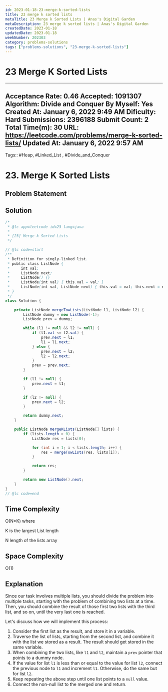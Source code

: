 ```yaml
---
id: 2023-01-18-23-merge-k-sorted-lists
title: 23 merge k sorted lists
metaTitle: 23 Merge k Sorted Lists | Anas's Digital Garden
metaDescription: 23 merge k sorted lists | Anas's Digital Garden
createdDate: 2023-01-18
updatedDate: 2023-01-18
weekNumber: 202303
category: problems-solutions
tags: ["problems-solutions", "23-merge-k-sorted-lists"]
---
```


# 23 Merge K Sorted Lists

---
Acceptance Rate: 0.46
Accepted: 1091307
Algorithm: Divide and Conquer
By Myself: Yes
Created At: January 6, 2022 9:49 AM
Dificulty: Hard
Submissions: 2396188
Submit Count: 2
Total Time(m): 30
URL: <https://leetcode.com/problems/merge-k-sorted-lists/>
Updated At: January 6, 2022 9:57 AM
---

Tags:: #Heap, #Linked_List , #Divide_and_Conquer

# 23. Merge K Sorted Lists

## Problem Statement

## Solution

```java
/*
 * @lc app=leetcode id=23 lang=java
 *
 * [23] Merge k Sorted Lists
 */

// @lc code=start
/**
 * Definition for singly-linked list.
 * public class ListNode {
 *     int val;
 *     ListNode next;
 *     ListNode() {}
 *     ListNode(int val) { this.val = val; }
 *     ListNode(int val, ListNode next) { this.val = val; this.next = next; }
 * }
 */
class Solution {

    private ListNode mergeTowLists(ListNode l1, ListNode l2) {
        ListNode dummy = new ListNode(-1);
        ListNode prev = dummy;

        while (l1 != null && l2 != null) {
            if (l1.val <= l2.val) {
                prev.next = l1;
                l1 = l1.next;
            } else {
                prev.next = l2;
                l2 = l2.next;
            }
            prev = prev.next;
        }

        if (l1 != null) {
            prev.next = l1;
        }

        if (l2 != null) {
            prev.next = l2;
        }

        return dummy.next;
    }

    public ListNode mergeKLists(ListNode[] lists) {
        if (lists.length > 0) {
            ListNode res = lists[0];

            for (int i = 1; i < lists.length; i++) {
                res = mergeTowLists(res, lists[i]);
            }

            return res;
        }

        return new ListNode().next;
    }
}
// @lc code=end
```

## Time Complexity

O(N*K) where

K is the largest List length

N length of the lists array

## Space Complexity

O(1)

## Explanation

Since our task involves multiple lists, you should divide the problem into multiple tasks, starting with the problem of combining two lists at a time. Then, you should combine the result of those first two lists with the third list, and so on, until the very last one is reached.

Let's discuss how we will implement this process:

1. Consider the first list as the result, and store it in a variable.
2. Traverse the list of lists, starting from the second list, and combine it with the list we stored as a result. The result should get stored in the same variable.
3. When combining the two lists, like `l1` and `l2`, maintain a `prev` pointer that points to a dummy node.
4. If the value for list `l1` is less than or equal to the value for list `l2`, connect the previous node to `l1` and increment `l1`. Otherwise, do the same but for list `l2`.
5. Keep repeating the above step until one list points to a `null` value.
6. Connect the non-null list to the merged one and return.
